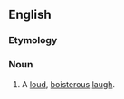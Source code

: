 ==English==

===Etymology===
{{compound|en|horse|laugh}}

===Noun===
{{en-noun}}

# A [[loud]], [[boisterous]] [[laugh]].